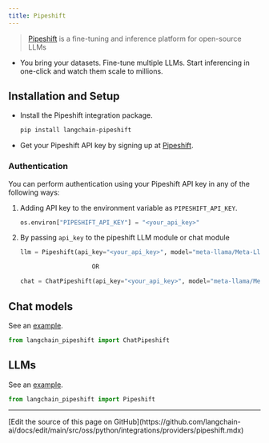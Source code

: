 ```yaml
---
title: Pipeshift
---
```


> [Pipeshift](https://pipeshift.com) is a fine-tuning and inference platform for open-source LLMs

- You bring your datasets. Fine-tune multiple LLMs. Start inferencing in one-click and watch them scale to millions.

## Installation and Setup

- Install the Pipeshift integration package.

  ```bash
  pip install langchain-pipeshift
  ```

- Get your Pipeshift API key by signing up at [Pipeshift](https://pipeshift.com).

### Authentication

You can perform authentication using your Pipeshift API key in any of the following ways:

1. Adding API key to the environment variable as `PIPESHIFT_API_KEY`.

    ```python
    os.environ["PIPESHIFT_API_KEY"] = "<your_api_key>"
    ```

2. By passing `api_key` to the pipeshift LLM module or chat module

    ```python
    llm = Pipeshift(api_key="<your_api_key>", model="meta-llama/Meta-Llama-3.1-8B-Instruct", max_tokens=512)

                        OR

    chat = ChatPipeshift(api_key="<your_api_key>", model="meta-llama/Meta-Llama-3.1-8B-Instruct", max_tokens=512)
    ```

## Chat models

See an [example](/oss/python/integrations/chat/pipeshift).

```python
from langchain_pipeshift import ChatPipeshift
```
## LLMs

See an [example](/oss/python/integrations/llms/pipeshift).

```python
from langchain_pipeshift import Pipeshift
```

---

<Callout icon="pen-to-square" iconType="regular">
  [Edit the source of this page on GitHub](https://github.com/langchain-ai/docs/edit/main/src/oss/python/integrations/providers/pipeshift.mdx)
</Callout>
